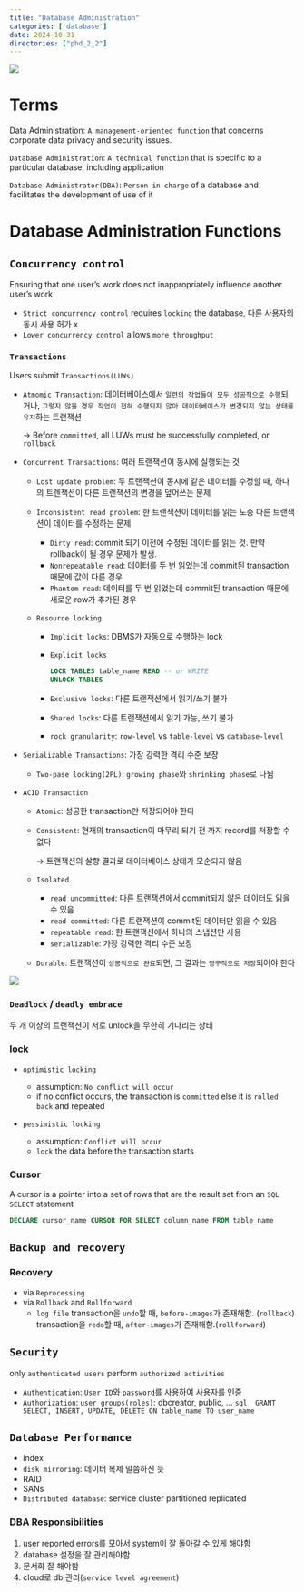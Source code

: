 ```yaml
---
title: "Database Administration"
categories: ['database']
date: 2024-10-31
directories: ["phd_2_2"]
---
```


![](/img/db-thumb.jpg){.post-thumbnail}

# Terms

Data Administration: `A management-oriented function` that concerns corporate data privacy and security issues.

`Database Administration`: `A technical function` that is specific to a particular database, including application

`Database Administrator(DBA)`: `Person in charge` of a database and facilitates the development of use of it

# Database Administration Functions

## `Concurrency control`

Ensuring that one user's work does not inappropriately influence another user's work

- `Strict concurrency control` requires `locking` the database, 다른 사용자의 동시 사용 허가 x
- `Lower concurrency control` allows `more throughput`

### `Transactions`

Users submit `Transactions(LUWs)`

- `Atmomic Transaction`: 데이터베이스에서 `일련의 작업들이 모두 성공적으로 수행`되거나, `그렇지 않을 경우 작업이 전혀 수행되지 않아 데이터베이스가 변경되지 않는 상태를 유지`하는 트랜잭션
   
   → Before `committed`, all LUWs must be successfully completed, or `rollback`
- `Concurrent Transactions`: 여러 트랜잭션이 동시에 실행되는 것
   
   - `Lost update problem`: 두 트랜잭션이 동시에 같은 데이터를 수정할 때, 하나의 트렌잭션이 다른 트랜잭션의 변경을 덮어쓰는 문제
   - `Inconsistent read problem`: 한 트랜잭션이 데이터를 읽는 도중 다른 트랜잭션이 데이터를 수정하는 문제
      
      - `Dirty read`: commit 되기 이전에 수정된 데이터를 읽는 것. 만약 rollback이 될 경우 문제가 발생.
      - `Nonrepeatable read`: 데이터를 두 번 읽었는데 commit된 transaction 때문에 값이 다른 경우
      - `Phantom read`: 데이터를 두 번 읽었는데 commit된 transaction 때문에 새로운 row가 추가된 경우
   - `Resource locking`
      
      - `Implicit locks`: DBMS가 자동으로 수행하는 lock
      - `Explicit locks`
         
         ```sql
         LOCK TABLES table_name READ -- or WRITE
         UNLOCK TABLES
         ```
      - `Exclusive locks`: 다른 트랜잭션에서 읽기/쓰기 불가
      - `Shared locks`: 다른 트랜잭션에서 읽기 가능, 쓰기 불가
      - `rock granularity`: `row-level` vs `table-level` vs `database-level`
- `Serializable Transactions`: 가장 강력한 격리 수준 보장
   
   - `Two-pase locking(2PL)`: `growing phase`와 `shrinking phase`로 나뉨

- `ACID Transaction`
    
    - `Atomic`: 성공한 transaction만 저장되어야 한다
    - `Consistent`: 현재의 transaction이 마무리 되기 전 까지 record를 저장할 수 없다
       
       → 트랜잭션의 살향 결과로 데이터베이스 상태가 모순되지 않음
    - `Isolated`
       
       - `read uncommitted`: 다른 트랜잭션에서 commit되지 않은 데이터도 읽을 수 있음
       - `read committed`: 다른 트랜잭션이 commit된 데이터만 읽을 수 있음
       - `repeatable read`: 한 트랜잭션에서 하나의 스냅션만 사용
       - `serializable`: 가장 강력한 격리 수준 보장
    - `Durable`: 트랜잭션이 `성공적으로 완료`되면, 그 결과는 `영구적으로 저장`되어야 한다

![](img/2024-12-10-08-07-45.png)

### `Deadlock` / `deadly embrace`

두 개 이상의 트랜잭션이 서로 unlock을 무한히 기다리는 상태

### lock

- `optimistic locking`
   
   - assumption: `No conflict will occur`
   - if no conflict occurs, the transaction is `committed` else it is `rolled back` and repeated
- `pessimistic locking`
   
    - assumption: `Conflict will occur`
    - `lock` the data before the transaction starts

### Cursor

A cursor is a pointer into a set of rows that are the result set from an `SQL SELECT` statement

```sql
DECLARE cursor_name CURSOR FOR SELECT column_name FROM table_name
```

## `Backup and recovery`

### Recovery

- via `Reprocessing`
- via `Rollback` and `Rollforward`
   - `log file`
      transaction을 `undo`할 때, `before-images`가 존재해함.  (`rollback`)
      transaction을 `redo`할 때, `after-images`가 존재해함.(`rollforward`)

## `Security`

only `authenticated users` perform `authorized activities`

- `Authentication`: `User ID`와 `password`를 사용하여 사용자를 인증
- `Authorization`:
   `user groups(roles)`: dbcreator, public, ...
   ```sql
   GRANT SELECT, INSERT, UPDATE, DELETE ON table_name TO user_name
   ```

## `Database Performance`

- index
- `disk mirroring`: 데이터 복제 말씀하신 듯
- RAID
- SANs
- `Distributed database`: service cluster
   partitioned
    replicated

### DBA Responsibilities

1. user reported errors를 모아서 system이 잘 돌아갈 수 있게 해야함
2. database 설정을 잘 관리해야함
3. 문서화 잘 해야함
4. cloud로 db 관리(`service level agreement`)
